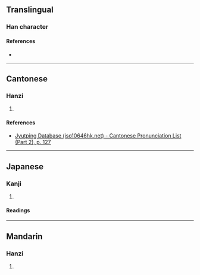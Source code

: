 {{character info}}
==Translingual==

===Han character===
{{Han char|rn=75|rad=木|as=06|sn=10|four=44927|canj=DKMS|ids=⿰木夸}}

====References====
* {{Han ref|kx=0525.140|dkj=14767|hdz=21197.010|uh=684D|ud=26701|bh=D1F1|bd=53745}}

----

==Cantonese==

===Hanzi===
{{yue-hanzi|jyut=fu1|y=fu1}}

# {{rfdef|yue|sort=木06}}

====References====
* [http://www.iso10646hk.net/jp/document/download.jsp Jyutping Database (iso10646hk.net) - Cantonese Pronunciation List (Part 2), p. 127]

----

==Japanese==

===Kanji===
{{ja-kanji|grade=|rs=木06}}

# {{rfdef|ja|sort=木06}}

====Readings====
{{ja-readings
|goon=く
|kanon=こ
|kun=[[むなしい]] (munashii)}}

----

==Mandarin==

===Hanzi===
{{cmn-hanzi|pin=[[kū]] ([[ku1]])|wg=k'u<sup>1</sup>}}

# {{rfdef|cmn|sort=木06}}